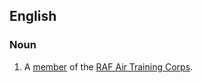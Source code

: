 ==English==

===Noun===
{{en-noun}}

# A [[member]] of the [[w:Air Training Corps|RAF Air Training Corps]].
